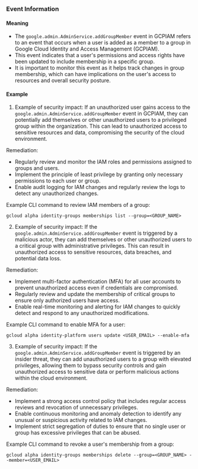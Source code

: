 
### Event Information

#### Meaning

- The `google.admin.AdminService.addGroupMember` event in GCPIAM refers to an event that occurs when a user is added as a member to a group in Google Cloud Identity and Access Management (GCPIAM).
- This event indicates that a user's permissions and access rights have been updated to include membership in a specific group.
- It is important to monitor this event as it helps track changes in group membership, which can have implications on the user's access to resources and overall security posture.

#### Example

1. Example of security impact: If an unauthorized user gains access to the `google.admin.AdminService.addGroupMember` event in GCPIAM, they can potentially add themselves or other unauthorized users to a privileged group within the organization. This can lead to unauthorized access to sensitive resources and data, compromising the security of the cloud environment.

Remediation:
- Regularly review and monitor the IAM roles and permissions assigned to groups and users.
- Implement the principle of least privilege by granting only necessary permissions to each user or group.
- Enable audit logging for IAM changes and regularly review the logs to detect any unauthorized changes. 

Example CLI command to review IAM members of a group:
```
gcloud alpha identity-groups memberships list --group=<GROUP_NAME>
```

2. Example of security impact: If the `google.admin.AdminService.addGroupMember` event is triggered by a malicious actor, they can add themselves or other unauthorized users to a critical group with administrative privileges. This can result in unauthorized access to sensitive resources, data breaches, and potential data loss.

Remediation:
- Implement multi-factor authentication (MFA) for all user accounts to prevent unauthorized access even if credentials are compromised.
- Regularly review and update the membership of critical groups to ensure only authorized users have access.
- Enable real-time monitoring and alerting for IAM changes to quickly detect and respond to any unauthorized modifications.

Example CLI command to enable MFA for a user:
```
gcloud alpha identity-platform users update <USER_EMAIL> --enable-mfa
```

3. Example of security impact: If the `google.admin.AdminService.addGroupMember` event is triggered by an insider threat, they can add unauthorized users to a group with elevated privileges, allowing them to bypass security controls and gain unauthorized access to sensitive data or perform malicious actions within the cloud environment.

Remediation:
- Implement a strong access control policy that includes regular access reviews and revocation of unnecessary privileges.
- Enable continuous monitoring and anomaly detection to identify any unusual or suspicious activity related to IAM changes.
- Implement strict segregation of duties to ensure that no single user or group has excessive privileges that can be abused.

Example CLI command to revoke a user's membership from a group:
```
gcloud alpha identity-groups memberships delete --group=<GROUP_NAME> --member=<USER_EMAIL>
```

